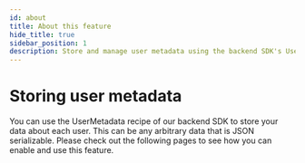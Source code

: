 ```yaml
---
id: about
title: About this feature
hide_title: true
sidebar_position: 1
description: Store and manage user metadata using the backend SDK's UserMetadata recipe.
---
```


# Storing user metadata

You can use the UserMetadata recipe of our backend SDK to store your data about each user. This can be any arbitrary data that is JSON serializable. Please check out the following pages to see how you can enable and use this feature.

